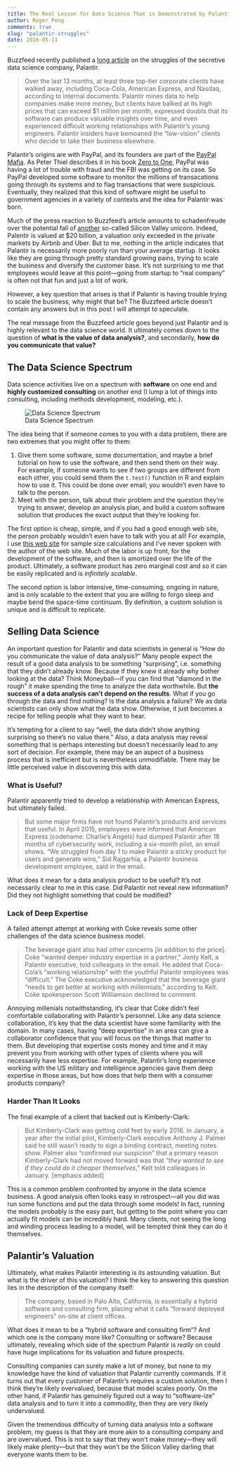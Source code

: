 ```yaml
---
title: The Real Lesson for Data Science That is Demonstrated by Palantir's Struggles
author: Roger Peng
comments: true
slug: "palantir-struggles"
date: 2016-05-11
---
```


Buzzfeed recently published a [long article](https://www.buzzfeed.com/williamalden/inside-palantir-silicon-valleys-most-secretive-company?utm_term=.ko2PLKaMJ#.wiPxJERyA) on the struggles of the secretive data science company, Palantir. 

> Over the last 13 months, at least three top-tier corporate clients have walked away, including Coca-Cola, American Express, and Nasdaq, according to internal documents. Palantir mines data to help companies make more money, but clients have balked at its high prices that can exceed $1 million per month, expressed doubts that its software can produce valuable insights over time, and even experienced difficult working relationships with Palantir’s young engineers. Palantir insiders have bemoaned the “low-vision” clients who decide to take their business elsewhere.

Palantir's origins are with PayPal, and its founders are part of the [PayPal Mafia](https://en.wikipedia.org/wiki/PayPal_Mafia). As Peter Thiel describes it in his book [Zero to One](https://en.wikipedia.org/wiki/Zero_to_One), PayPal was having a lot of trouble with fraud and the FBI was getting on its case. So PayPal developed some software to monitor the millions of transacations going through its systems and to flag transactions that were suspicious. Eventually, they realized that this kind of software might be useful to government agencies in a variety of contexts and the idea for Palantir was born.

Much of the press reaction to Buzzfeed's article amounts to schadenfreude over the potential fall of [another](http://simplystatistics.org/2015/10/16/thorns-runs-head-first-into-the-realities-of-diagnostic-testing/) so-called Silicon Valley unicorn. Indeed, Palentir is valued at $20 billion, a valuation only exceeded in the private markets by Airbnb and Uber. But to me, nothing in the article indicates that Palantir is necessarily more poorly run than your average startup. It looks like they are going through pretty standard growing pains, trying to scale the business and diversify the customer base. It's not surprising to me that employees would leave at this point---going from startup to "real company" is often not that fun and just a lot of work. 

However, a key question that arises is that if Palantir is having trouble trying to scale the business, why might that be? The Buzzfeed article doesn't contain any answers but in this post I will attempt to speculate.

The real message from the Buzzfeed article goes beyond just Palantir and is highly relevant to the data science world. It ultimately comes down to the question of **what is the value of data analysis?**, and secondarily, **how do you communicate that value?**

## The Data Science Spectrum

Data science activities live on a spectrum with **software** on one end and **highly customized consulting** on another end (I lump a lot of things into consulting, including methods development, modeling, etc.). 

![Data Science Spectrum](https://raw.githubusercontent.com/simplystats/simplystats.github.io/master/_images/DS_Spectrum2.png)

The idea being that if someone comes to you with a data problem, there are two extremes that you might offer to them:

1. Give them some software, some documentation, and maybe a brief tutorial on how to use the software, and then send them on their way. For example, if someone wants to see if two groups are different from each other, you could send them the `t.test()` function in R and explain how to use it. This could be done over email; you wouldn't even have to talk to the person.
2. Meet with the person, talk about their problem and the question they're trying to answer, develop an analysis plan, and build a custom software solution that produces the exact output that they're looking for.

The first option is cheap, simple, and if you had a good enough web site, the person probably wouldn't even have to talk with you at all! For example, I use [this web site](http://hedwig.mgh.harvard.edu/sample_size/size.html) for sample size calculations and I've never spoken with the author of the web site. Much of the labor is up front, for the development of the software, and then is amortized over the life of the product. Ultimately, a software product has zero marginal cost and so it can be easily replicated and is *infinitely scalable*. 

The second option is labor intensive, time-consuming, ongoing in nature, and is only scalable to the extent that you are willing to forgo sleep and maybe bend the space-time continuum. By definition, a custom solution is unique and is difficult to replicate. 

## Selling Data Science

An important question for Palantir and data scientists in general is "How do you communicate the value of data analysis?" Many people expect the result of a good data analysis to be something "surprising", i.e. something that they didn't already know. Because if they knew it already why bother looking at the data? Think Moneyball---if you can find that "diamond in the rough" it make spending the time to analyze the data worthwhile. But **the success of a data analysis can't depend on the results**. What if you go through the data and find nothing? Is the data analysis a failure? We as data scientists can only show what the data show. Otherwise, it just becomes a recipe for telling people what they want to hear. 

It's tempting for a client to say "well, the data didn't show anything surprising so there's no value there." Also, a data analysis may reveal something that is perhaps interesting but doesn't necessarily lead to any sort of decision. For example, there may be an aspect of a business process that is inefficient but is nevertheless unmodifiable. There may be little perceived value in discovering this with data.

### What is Useful?

Palantir apparently tried to develop a relationship with American Express, but ultimately failed. 

> But some major firms have not found Palantir’s products and services that useful. In April 2015, employees were informed that American Express (codename: Charlie’s Angels) had dumped Palantir after 18 months of cybersecurity work, including a six-month pilot, an email shows. “We struggled from day 1 to make Palantir a sticky product for users and generate wins,” Sid Rajgarhia, a Palantir business development employee, said in the email.

What does it mean for a data analysis product to be useful? It's not necessarily clear to me in this case. Did Palantir not reveal new information? Did they not highlight something that could be modified? 

### Lack of Deep Expertise

A failed attempt attempt at working with Coke reveals some other challenges of the data science business model.

> The beverage giant also had other concerns [in addition to the price]. Coke “wanted deeper industry expertise in a partner,” Jonty Kelt, a Palantir executive, told colleagues in the email. He added that Coca-Cola’s “working relationship” with the youthful Palantir employees was “difficult.” The Coke executive acknowledged that the beverage giant “needs to get better at working with millennials,” according to Kelt. Coke spokesperson Scott Williamson declined to comment.

Annoying millenials notwithstanding, it's clear that Coke didn't feel comfortable collaborating with Palantir's personnel. Like any data science collaboration, it's key that the data scientist have some familiarity with the domain. In many cases, having "deep expertise" in an area can give a collaborator confidence that you will focus on the things that matter to them. But developing that expertise costs money and time and it may prevent you from working with other types of clients where you will necessarily have less expertise. For example, Palantir's long experience working with the US military and intelligence agencies gave them deep expertise in those areas, but how does that help them with a consumer products company?

### Harder Than It Looks

The final example of a client that backed out is Kimberly-Clark:

> But Kimberly-Clark was getting cold feet by early 2016. In January, a year after the initial pilot, Kimberly-Clark executive Anthony J. Palmer said he still wasn’t ready to sign a binding contract, meeting notes show. Palmer also “confirmed our suspicion” that a primary reason Kimberly-Clark had not moved forward was that “*they wanted to see if they could do it cheaper themselves*,” Kelt told colleagues in January. [emphasis added]

This is a common problem confronted by anyone in the data science business. A good analysis often looks easy in retrospect---all you did was run some functions and put the data through some models! In fact, running the models probably *is* the easy part, but getting to the point where you can actually fit models can be incredibly hard. Many clients, not seeing the long and winding process leading to a model, will be tempted think they can do it themselves. 

## Palantir's Valuation

Ultimately, what makes Palantir interesting is its astounding valuation. But what is the driver of this valuation? I think the key to answering this question lies in the description of the company itself:

> The company, based in Palo Alto, California, is essentially a hybrid software and consulting firm, placing what it calls “forward deployed engineers” on-site at client offices. 

What does it mean to be a "hybrid software and consulting firm"? And which one is the company more like? Consulting or software? Because ultimately, revealing which side of the spectrum Palantir is *really* on could have huge implications for its valuation and future prospects. 

Consulting companies can surely make a lot of money, but none to my knowledge have the kind of valuation that Palantir currently commands. If it turns out that every customer of Palantir's requires a custom solution, then I think they're likely overvalued, because that model scales poorly. On the other hand, if Palantir has genuinely figured out a way to "software-ize" data analysis and to turn it into a commodity, then they are very likely undervalued. 

Given the tremendous difficulty of turning data analysis into a software problem, my guess is that they are more akin to a consulting company and are overvalued. This is not to say that they won't make money---they will likely make plenty---but that they won't be the Silicon Valley darling that everyone wants them to be.
